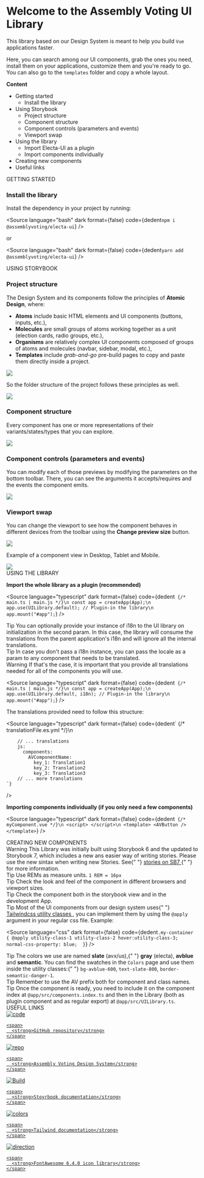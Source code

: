 
<Meta title="Design System/Introduction" />

<style>
  {`
      .subheading {
        --mediumdark: '#999999';
        font-weight: 900;
        font-size: 13px;
        color: #999;
        letter-spacing: 6px;
        line-height: 24px;
        text-transform: uppercase;
        margin-bottom: 12px;
        margin-top: 40px;
      }

      .link-list {
        display: grid;
        grid-template-columns: 1fr;
        grid-template-rows: 1fr 1fr;
        row-gap: 10px;
      }

      @media (min-width: 620px) {
        .link-list {
          row-gap: 20px;
          column-gap: 20px;
          grid-template-columns: 1fr 1fr;
        }
      }

      @media all and (-ms-high-contrast:none) {
      .link-list {
          display: -ms-grid;
          -ms-grid-columns: 1fr 1fr;
          -ms-grid-rows: 1fr 1fr;
        }
      }

      .link-item {
        display: block;
        padding: 20px 30px 20px 15px;
        border: 1px solid #00000010;
        border-radius: 5px;
        transition: background 150ms ease-out, border 150ms ease-out, transform 150ms ease-out;
        color: #333333;
        display: flex;
        align-items: center;
      }

      .link-item:hover {
        border-color: #1EA7FD50;
        transform: translate3d(0, -3px, 0);
        box-shadow: rgba(0, 0, 0, 0.08) 0 3px 10px 0;
      }

      .link-item:active {
        border-color: #1EA7FD;
        transform: translate3d(0, 0, 0);
      }

      .link-item strong {
        font-weight: 700;
        display: block;
      }

      .link-item img {
        height: 40px;
        width: 40px;
        margin-right: 15px;
        flex: none;
      }

      .link-item span {
        font-size: 14px;
        line-height: 20px;
      }

      .tip {
        display: inline-block;
        border-radius: 1em;
        font-size: 11px;
        line-height: 12px;
        font-weight: 700;
        background: #EAF7EE;
        color: #3FC063;
        padding: 4px 12px;
        margin-right: 10px;
        vertical-align: top;
      }

      .tip-wrapper {
        font-size: 13px;
        line-height: 20px;
        margin-top: 40px;
        margin-bottom: 10px;
      }

      .tip.important {
        background: #FCEDE9;
        color: #EA4E2C;
      }

      .tip-wrapper code {
        font-size: 12px;
        display: inline-block;
      }
    `}
</style>

# Welcome to the Assembly Voting UI Library

This library based on our Design System is meant to help you build `Vue` applications faster.

Here, you can search among our UI components, grab the ones you need, install them on your applications, customize them and you're ready to go. You can also go to the `templates` folder and copy a whole layout.

<strong>Content</strong>

- Getting started
  - Install the library
- Using Storybook
  - Project structure
  - Component structure
  - Component controls (parameters and events)
  - Viewport swap
- Using the library
  - Import Electa-UI as a plugin
  - Import components individually
- Creating new components
- Useful links

<div className="subheading">GETTING STARTED</div>

### Install the library

Install the dependency in your project by running:

<Source
  language="bash"
  dark
  format={false}
  code={dedent`
      npm i @assemblyvoting/electa-ui
    `}
/>

or

<Source
  language="bash"
  dark
  format={false}
  code={dedent`
      yarn add @assemblyvoting/electa-ui
    `}
/>

<div className="subheading">USING STORYBOOK</div>

### Project structure

The Design System and its components follow the principles of <strong>Atomic Design</strong>, where:

- <strong>Atoms</strong> include basic HTML elements and UI components (buttons, inputs, etc.),
- <strong>Molecules</strong> are small groups of atoms working together as a unit (election cards,
  radio groups, etc.),
- <strong>Organisms</strong> are relatively complex UI components composed of groups of atoms and
  molecules (navbar, sidebar, modal, etc.),
- <strong>Templates</strong> include <em>grab-and-go</em> pre-build pages to copy and paste them
  directly inside a project.

<img src={AtomicDesign} />

So the folder structure of the project follows these principles as well.

<img src={FolderStructure} />

### Component structure

Every component has one or more representations of their variants/states/types that you can explore.

<img src={ComponentStructure} />

### Component controls (parameters and events)

You can modify each of those previews by modifying the parameters on the bottom toolbar. There, you can see the arguments it accepts/requires and the events the component emits.

<img src={Controls} />

### Viewport swap

You can change the viewport to see how the component behaves in different devices from the toolbar using the <strong>Change preview size</strong> button.

<img src={CanvasSizeButton} />

Example of a component view in Desktop, Tablet and Mobile.

<img src={CanvasSize} />

<div className="subheading">USING THE LIBRARY</div>

<strong>Import the whole library as a plugin (recommended)</strong>

<Source
  language="typescript"
  dark
  format={false}
  code={dedent` 
      {/* main.ts | main.js */}\n
      const app = createApp(App);\n
      app.use(UILibrary.default); // Plugin-in the library\n
      app.mount("#app");
    `}
/>

<div className="tip-wrapper">
  <span className="tip">Tip</span> You can optionally provide your instance of i18n to the UI
  library on initialization in the second param. In this case, the library will consume the
  translations from the parent application's i18n and will ignore all the internal translations.
</div>

<div className="tip-wrapper">
  <span className="tip">Tip</span> In case you don't pass a i18n instance, you can pass the locale
  as a param to any component that needs to be translated.
</div>

<div className="tip-wrapper">
  <span className="tip important">Warning</span> If that's the case, it is important that you
  provide all translations needed for all of the components you will use.
</div>

<Source
  language="typescript"
  dark
  format={false}
  code={dedent` 
      {/* main.ts | main.js */}\n
      const app = createApp(App);\n
      app.use(UILibrary.default, i18n); // Plugin-in the library\n
      app.mount("#app");
    `}
/>

The translations provided need to follow this structure:

<Source
  language="typescript"
  dark
  format={false}
  code={dedent` 
      {/* translationFile.es.yml */}\n

        // ... translations
        js:
          components:
            AVComponentName:
              key_1: Translation1
              key_2: Translation2
              key_3: Translation3
        // ... more translations
    `}

/>

<strong>Importing components individually (if you only need a few components)</strong>

<Source
  language="typescript"
  dark
  format={false}
  code={dedent` 
      {/* myComponent.vue */}\n
      <script>
      </script>\n
      <template>
        <AVButton />
      </template>
    `}
/>

<div id="newcomp" className="subheading">
  CREATING NEW COMPONENTS
</div>

<div className="tip-wrapper">
  <span className="tip important">Warning</span> This Library was initially built using Storybook 6
  and the updated to Storybook 7, which includes a new ans easier way of writing stories. Please use
  the new sintax when writing new Stories. See{" "}
  <a href="https://storybook.js.org/docs/vue/writing-stories/introduction" target="_blank">
    stories on SB7
  </a>{" "}
  for more information.
</div>

<div className="tip-wrapper">
  <span className="tip">Tip</span> Use REMs as measure units. <code>1 REM = 16px</code>
</div>

<div className="tip-wrapper">
  <span className="tip">Tip</span> Check the look and feel of the component in different browsers
  and viewport sizes.
</div>

<div className="tip-wrapper">
  <span className="tip">Tip</span> Check the component both in the storybook view and in the
  development App.
</div>

<div className="tip-wrapper">
  <span className="tip">Tip</span> Most of the UI components from our design system uses{" "}
  <a href="https://tailwindcss.com/docs/preflight" target="_blank">
    Tailwindcss utility classes
  </a>
  , you can implement them by using the <code>@apply</code> argument in your regular css file.
  Example:
</div>

<Source
  language="css"
  dark
  format={false}
  code={dedent`
      .my-container {
        @apply utility-class-1 utility-class-2 hover:utility-class-3;
        normal-css-property: blue; 
      }
    `}
/>

<div className="tip-wrapper">
  <span className="tip">Tip</span> The colors we use are named <strong>slate</strong> (avx/us),{" "}
  <strong>gray</strong> (electa), <strong>avblue</strong> and <strong>semantic</strong>. You can
  find the swatches in the <code>Colors</code> page and use them inside the utility classes:{" "}
  <code>bg-avblue-600</code>, <code>text-slate-800</code>, <code>border-semantic-danger-1</code>.
</div>

<div className="tip-wrapper">
  <span className="tip">Tip</span> Remember to use the AV prefix both for component and class names.
</div>

<div className="tip-wrapper">
  <span className="tip">Tip</span> Once the component is ready, you need to include it on the
  component index at <code>@app/src/components.index.ts</code> and then in the Library (both as
  plugin component and as regular export) at <code>@app/src/UILibrary.ts</code>.
</div>

<div className="subheading">USEFUL LINKS</div>

<div className="link-list">
  <a className="link-item" href="https://github.com/aion-dk/UI-library" target="_blank">
    <img src={Code} alt="code" />

    <span>
      <strong>GitHub repository</strong>
    </span>

  </a>

  <a className="link-item" href="#" target="_blank">
    <img src={Repo} alt="repo" />

    <span>
      <strong>Assembly Voting Design System</strong>
    </span>

  </a>

  <a className="link-item" href="https://storybook.js.org/docs/vue" target="_blank">
    <img src={StackAlt} alt="Build" />

    <span>
      <strong>Stoyrbook documentation</strong>
    </span>

  </a>

  <a className="link-item" href="https://tailwindcss.com/docs" target="_blank">
    <img src={Colors} alt="colors" />

    <span>
      <strong>Tailwind documentation</strong>
    </span>

  </a>

  <a className="link-item" href="https://fontawesome.com/search?o=r&m=free" target="_blank">
    <img src={Direction} alt="direction" />

    <span>
      <strong>FontAwesome 6.4.0 icon library</strong>
    </span>

  </a>
</div>
